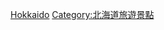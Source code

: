 {{日本行政區劃分類導航|溫泉}}
{{Commons category|Hot springs of Hokkaido prefecture}}

[[Category:日本各都道府縣溫泉|Hokkaido]]
[[Category:北海道旅遊景點|Category:北海道旅遊景點]]